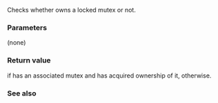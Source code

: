 {{cpp/thread/unique_lock/title|owns_lock}}
{{cpp/thread/unique_lock/navbar}}
{{dcl begin}}
{{dcl|since=c++11|1=
bool owns_lock() const noexcept;
}}
{{dcl end}}

Checks whether {{c|*this}} owns a locked mutex or not.

===Parameters===
(none)

===Return value===
{{c|true}} if {{c|*this}} has an associated mutex and has acquired ownership of it, {{c|false}} otherwise.

===See also===
{{dsc begin}}
{{dsc inc|cpp/thread/unique_lock/dsc operator_bool}}
{{dsc end}}

{{langlinks|de|es|fr|it|ja|pt|ru|zh}}